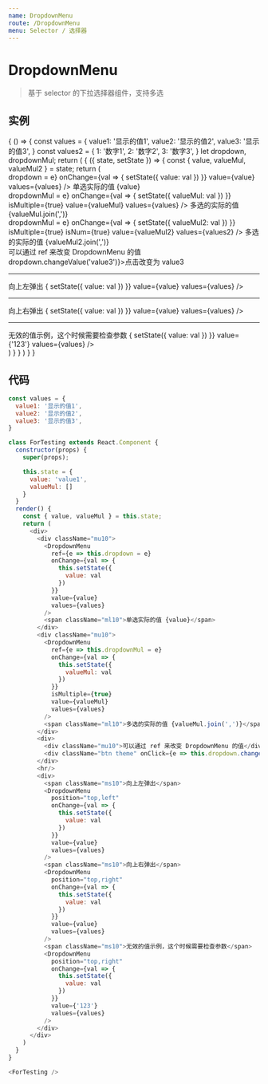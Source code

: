 ```yaml
---
name: DropdownMenu
route: /DropdownMenu
menu: Selector / 选择器
---
```



# DropdownMenu

> 基于 selector 的下拉选择器组件，支持多选

<PropsTable of={DropdownMenu} />

## 实例

<Playground>
  {
    () => {
      const values = {
        value1: '显示的值1',
        value2: '显示的值2',
        value3: '显示的值3',
      }
      const values2 = {
        1: '数字1',
        2: '数字2',
        3: '数字3',
      }
      let dropdown, dropdownMul;
      return (
        <State initial={{
          value: 'value1',
          valueMul: [],
          valueMul2: [],
        }}>
          {
            ({ state, setState }) => {
              const { value, valueMul, valueMul2 } = state;
              return (
                <div>
                  <div className="mu10">
                    <DropdownMenu
                      ref={e => dropdown = e}
                      onChange={val => {
                        setState({
                          value: val
                        })
                      }}
                      value={value}
                      values={values}
                    />
                    <span className="ml10">单选实际的值 {value}</span>
                  </div>
                  <div className="mu10">
                    <DropdownMenu
                      ref={e => dropdownMul = e}
                      onChange={val => {
                        setState({
                          valueMul: val
                        })
                      }}
                      isMultiple={true}
                      value={valueMul}
                      values={values}
                    />
                    <span className="ml10">多选的实际的值 {valueMul.join(',')}</span>
                  </div>
                  <div className="mu10">
                    <DropdownMenu
                      ref={e => dropdownMul = e}
                      onChange={val => {
                        setState({
                          valueMul2: val
                        })
                      }}
                      isMultiple={true}
                      isNum={true}
                      value={valueMul2}
                      values={values2}
                    />
                    <span className="ml10">多选的实际的值 {valueMul2.join(',')}</span>
                  </div>
                  <div>
                    <div className="mu10">可以通过 ref 来改变 DropdownMenu 的值</div>
                    <div className="btn theme" onClick={e => dropdown.changeValue('value3')}>点击改变为 value3</div>
                  </div>
                  <hr/>
                  <div>
                    <span className="ms10">向上左弹出</span>
                    <DropdownMenu
                      position="top,left"
                      onChange={val => {
                        setState({
                          value: val
                        })
                      }}
                      value={value}
                      values={values}
                    />
                    <hr/>
                    <span className="ms10">向上右弹出</span>
                    <DropdownMenu
                      position="top,right"
                      onChange={val => {
                        setState({
                          value: val
                        })
                      }}
                      value={value}
                      values={values}
                    />
                    <hr/>
                    <span className="ms10">无效的值示例，这个时候需要检查参数</span>
                    <DropdownMenu
                      position="top,right"
                      onChange={val => {
                        setState({
                          value: val
                        })
                      }}
                      value={'123'}
                      values={values}
                    />
                  </div>
                </div>
              )
            }
          }
        </State>
      )
    }
  }
</Playground>

## 代码

```js
const values = {
  value1: '显示的值1',
  value2: '显示的值2',
  value3: '显示的值3',
}

class ForTesting extends React.Component {
  constructor(props) {
    super(props);

    this.state = {
      value: 'value1',
      valueMul: []
    }
  }
  render() {
    const { value, valueMul } = this.state;
    return (
      <div>
        <div className="mu10">
          <DropdownMenu
            ref={e => this.dropdown = e}
            onChange={val => {
              this.setState({
                value: val
              })
            }}
            value={value}
            values={values}
          />
          <span className="ml10">单选实际的值 {value}</span>
        </div>
        <div className="mu10">
          <DropdownMenu
            ref={e => this.dropdownMul = e}
            onChange={val => {
              this.setState({
                valueMul: val
              })
            }}
            isMultiple={true}
            value={valueMul}
            values={values}
          />
          <span className="ml10">多选的实际的值 {valueMul.join(',')}</span>
        </div>
        <div>
          <div className="mu10">可以通过 ref 来改变 DropdownMenu 的值</div>
          <div className="btn theme" onClick={e => this.dropdown.changeValue('value3')}>点击改变为 value3</div>
        </div>
        <hr/>
        <div>
          <span className="ms10">向上左弹出</span>
          <DropdownMenu
            position="top,left"
            onChange={val => {
              this.setState({
                value: val
              })
            }}
            value={value}
            values={values}
          />
          <span className="ms10">向上右弹出</span>
          <DropdownMenu
            position="top,right"
            onChange={val => {
              this.setState({
                value: val
              })
            }}
            value={value}
            values={values}
          />
          <span className="ms10">无效的值示例，这个时候需要检查参数</span>
          <DropdownMenu
            position="top,right"
            onChange={val => {
              this.setState({
                value: val
              })
            }}
            value={'123'}
            values={values}
          />
        </div>
      </div>
    )
  }
}

<ForTesting />
```